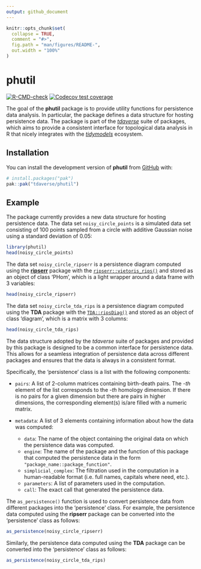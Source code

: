 ```yaml
---
output: github_document
---
```


<!-- README.md is generated from README.Rmd. Please edit that file -->

```r
knitr::opts_chunk$set(
  collapse = TRUE,
  comment = "#>",
  fig.path = "man/figures/README-",
  out.width = "100%"
)
```

# phutil

<!-- badges: start -->
[![R-CMD-check](https://github.com/tdaverse/phutil/actions/workflows/R-CMD-check.yaml/badge.svg)](https://github.com/tdaverse/phutil/actions/workflows/R-CMD-check.yaml)
[![Codecov test coverage](https://codecov.io/gh/tdaverse/phutil/graph/badge.svg)](https://app.codecov.io/gh/tdaverse/phutil)
<!-- badges: end -->

The goal of the **phutil** package is to provide utility functions for
persistence data analysis. In particular, the package defines a data structure
for hosting persistence data. The package is part of the
[*tdaverse*](https://github.com/tdaverse) suite of packages, which aims to
provide a consistent interface for topological data analysis in R that nicely
integrates with the [*tidymodels*](https://www.tidymodels.org) ecosystem.

## Installation

You can install the development version of **phutil** from
[GitHub](https://github.com/) with:

``` r
# install.packages("pak")
pak::pak("tdaverse/phutil")
```

## Example

The package currently provides a new data structure for hosting persistence
data. The data set `noisy_circle_points` is a simulated data set consisting of
100 points sampled from a circle with additive Gaussian noise using a standard
deviation of $0.05$:

```r
library(phutil)
head(noisy_circle_points)
```

The data set `noisy_circle_ripserr` is a persistence diagram computed using the
[**ripserr**](https://tdaverse.github.io/ripserr/) package with the
[`ripserr::vietoris_rips()`](https://tdaverse.github.io/ripserr/reference/vietoris_rips.html)
and stored as an object of class 'PHom', which is a light wrapper around a data
frame with 3 variables:

```r
head(noisy_circle_ripserr)
```

The data set `noisy_circle_tda_rips` is a persistence diagram computed using the
**TDA** package with the
[`TDA::ripsDiag()`](https://www.rdocumentation.org/packages/TDA/versions/1.9.1/topics/ripsDiag)
and stored as an object of class 'diagram', which is a matrix with 3 columns:

```r
head(noisy_circle_tda_rips)
```

The data structure adopted by the *tdaverse* suite of packages and provided by
this package is designed to be a common interface for persistence data. This
allows for a seamless integration of persistence data across different packages
and ensures that the data is always in a consistent format.

Specifically, the 'persistence' class is a list with the following components:

- `pairs`: A list of 2-column matrices containing birth-death pairs. The
\eqn{i}-*th* element of the list corresponds to the \eqn{(i-1)}-*th* homology
dimension. If there is no pairs for a given dimension but there are pairs in
higher dimensions, the corresponding element(s) is/are filled with a
\eqn{0 \times 2} numeric matrix.
- `metadata`: A list of 3 elements containing information about how the data
was computed:

    - `data`: The name of the object containing the original data on which the
    persistence data was computed.
    - `engine`: The name of the package and the function of this package that
    computed the persistence data in the form `"package_name::package_function"`.
    - `simplicial_complex`: The filtration used in the computation in a
    human-readable format (i.e. full names, capitals where need, etc.).
    - `parameters`: A list of parameters used in the computation.
    - `call`: The exact call that generated the persistence data.

The `as_persistence()` function is used to convert persistence data from
different packages into the 'persistence' class. For example, the persistence
data computed using the **ripserr** package can be converted into the
'persistence' class as follows:

```r
as_persistence(noisy_circle_ripserr)
```

Similarly, the persistence data computed using the **TDA** package can be
converted into the 'persistence' class as follows:

```r
as_persistence(noisy_circle_tda_rips)
```
